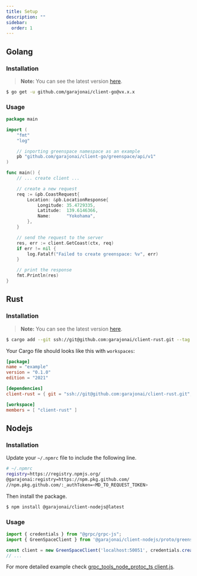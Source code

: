 ```yaml
---
title: Setup
description: ""
sidebar:
  order: 1
---
```



## <GolangIcon slot="icon" class="w-20 h-20 text-golang mb-4 mt-1"/> Golang

### Installation

> **Note:** You can see the latest version [here](https://github.com/garajonai/client-go/tags).

```bash
$ go get -u github.com/garajonai/client-go@vx.x.x
```

### Usage

```go
package main

import (
    "fmt"
    "log"

    // inporting greenspace namespace as an example
    pb "github.com/garajonai/client-go/greenspace/api/v1"
)

func main() {
    // ... create client ...

    // create a new request
    req := &pb.CoastRequest{
        Location: &pb.LocationResponse{
            Longitude: 35.4729335,
            Latitude:  139.6146366,
            Name:      "Yokohama",
        },
    }

    // send the request to the server
    res, err := client.GetCoast(ctx, req)
    if err != nil {
        log.Fatalf("Failed to create greenspace: %v", err)
    }

    // print the response
    fmt.Println(res)
}
```

## <RustIcon slot="icon" class="w-20 h-20 text-rust mb-4 mt-1"/> Rust

### Installation

> **Note:** You can see the latest version [here](https://github.com/garajonai/client-rust/tags).

```bash
$ cargo add --git ssh://git@github.com:garajonai/client-rust.git --tag v1.0.0
```

Your Cargo file should looks like this with `workspaces`:

```toml
[package]
name = "example"
version = "0.1.0"
edition = "2021"

[dependencies]
client-rust = { git = "ssh://git@github.com:garajonai/client-rust.git", tag = "v1.0.0" }

[workspace]
members = [ "client-rust" ]
```

## <NodejsIcon slot="icon" class="w-20 h-20 text-nodejs mb-4 mt-1"/> Nodejs

### Installation

Update your `~/.npmrc` file to include the following line.

```bash
# ~/.npmrc
registry=https://registry.npmjs.org/
@garajonai:registry=https://npm.pkg.github.com/
//npm.pkg.github.com/:_authToken=<MD_TO_REQUEST_TOKEN>
```
Then install the package.

```bash
$ npm install @garajonai/client-nodejs@latest
```

### Usage

```javascript
import { credentials } from "@grpc/grpc-js";
import { GreenSpaceClient } from '@garajonai/client-nodejs/proto/greenspace/api/v1/mobile_grpc_pb';

const client = new GreenSpaceClient('localhost:50051', credentials.createInsecure());
// ...
```

For more detailed example check [grpc_tools_node_protoc_ts client.js](https://github.com/agreatfool/grpc_tools_node_protoc_ts/blob/v5.0.0/examples/src/grpcjs/client.ts).
